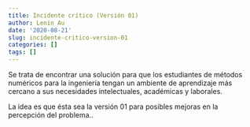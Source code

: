 ```yaml
---
title: Incidente crítico (Versión 01)
author: Lenin Au
date: '2020-08-21'
slug: incidente-critico-version-01
categories: []
tags: []
---
```


Se trata de encontrar una solución para que los estudiantes de métodos numéricos para la ingeniería tengan un ambiente de aprendizaje más cercano a sus necesidades intelectuales, académicas y laborales.

La idea es que ésta sea la versión 01 para posibles mejoras en la percepción del problema..